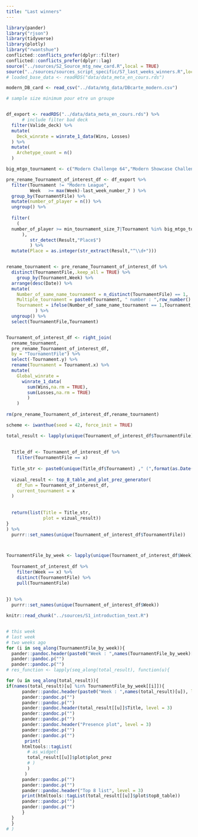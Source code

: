 ---
title: "Last winners"
---

```{r setup, include=FALSE, message = FALSE, warning = FALSE}
library(pander)
library("rjson")
library(tidyverse)
library(plotly)
library("rwantshue")
conflicted::conflicts_prefer(dplyr::filter)
conflicted::conflicts_prefer(dplyr::lag)
source("../sources/S2_Source_mtg_new_card.R",local = TRUE)
source("../sources/sources_script_specific/S7_last_weeks_winners.R",local = TRUE)
# loaded_base_data <- readRDS("data/data_meta_en_cours.rds")

modern_DB_card <- read_csv("../data/mtg_data/DBcarte_modern.csv")

# sample size minimum pour etre un groupe


df_export <- readRDS("../data/data_meta_en_cours.rds") %>%
      # include filter bad deck
  filter(Valide_deck) %>% 
  mutate(
    Deck_winrate = winrate_1_data(Wins, Losses)
  ) %>%
  mutate(
    Archetype_count = n()
  ) 

big_mtgo_tournament <- c("Modern Challenge 64","Modern Showcase Challenge","Modern Super Qualifier","Modern Showcase Qualifier" )

```

```{r initial_data_loading}
pre_rename_Tournament_of_interest_df <- df_export %>%
  filter(Tournament != "Modern League",
         Week	>= max(Week)-last_week_number_7	) %>% 
  group_by(TournamentFile) %>% 
  mutate(number_of_player = n()) %>% 
  ungroup() %>% 
  
  filter(
    (
  number_of_player >= min_tournament_size_7|Tournament %in% big_mtgo_tournament
      ),
         str_detect(Result,"Place$")
         ) %>% 
  mutate(Place = as.integer(str_extract(Result,"^\\d+")))


rename_tournament <- pre_rename_Tournament_of_interest_df %>%  
  distinct(TournamentFile,.keep_all = TRUE) %>%
    group_by(Tournament,Week) %>% 
  arrange(desc(Date)) %>% 
  mutate(
    Number_of_same_name_tournament = n_distinct(TournamentFile) == 1,
    Multiple_tournament = paste0(Tournament, " number : ",row_number() ),
    Tournament = ifelse(Number_of_same_name_tournament == 1,Tournament,Multiple_tournament)
           ) %>% 
  ungroup() %>% 
  select(TournamentFile,Tournament)


Tournament_of_interest_df <- right_join(
  rename_tournament,
  pre_rename_Tournament_of_interest_df,
  by = "TournamentFile") %>% 
  select(-Tournament.y) %>% 
  rename(Tournament = Tournament.x) %>% 
  mutate(
    Global_winrate =
      winrate_1_data(
        sum(Wins,na.rm = TRUE),
        sum(Losses,na.rm = TRUE)
        )
    )
  
rm(pre_rename_Tournament_of_interest_df,rename_tournament)

scheme <- iwanthue(seed = 42, force_init = TRUE)  
```
```{r}
total_result <- lapply(unique(Tournament_of_interest_df$TournamentFile), function(x){
  
  
  Title_df <- Tournament_of_interest_df %>%
    filter(TournamentFile == x) 
  
  Title_str <- paste0(unique(Title_df$Tournament) ," (",format(as.Date(unique(Title_df$Date)), "%d-%m-%Y"), ") Number of player : ", unique(Title_df$number_of_player))
  
  vizual_result <- top_8_table_and_plot_prez_generator(
    df_fun = Tournament_of_interest_df,
    current_tournament = x
  )
  
  
  return(list(Title = Title_str,
              plot = vizual_result))
}
) %>% 
  purrr::set_names(unique(Tournament_of_interest_df$TournamentFile))



TournamentFile_by_week <- lapply(unique(Tournament_of_interest_df$Week),function(x){
  
  Tournament_of_interest_df %>%
    filter(Week == x) %>% 
    distinct(TournamentFile) %>% 
    pull(TournamentFile)
  
  
}) %>%
  purrr::set_names(unique(Tournament_of_interest_df$Week))
```




```{r sources_introduction}
knitr::read_chunk("../sources/S1_introduction_text.R")
```


```{r, Introduction_chunk_7_top8, results='asis'}

```


```{r,  results='asis'}
# this week
# last week
# two weeks ago
for (i in seq_along(TournamentFile_by_week)){
  pander::pandoc.header(paste0("Week : ",names(TournamentFile_by_week)[i]), level = 1)
  pander::pandoc.p("")
  pander::pandoc.p("")
# res_function <- lapply(seq_along(total_result), function(u){

for (u in seq_along(total_result)){
if(names(total_result)[u] %in% TournamentFile_by_week[[i]]){
      pander::pandoc.header(paste0("Week : ",names(total_result)[u]), level = 2)
      pander::pandoc.p("")
      pander::pandoc.p("")
      pander::pandoc.header(total_result[[u]]$Title, level = 3)
      pander::pandoc.p("")
      pander::pandoc.p("")
      pander::pandoc.header("Presence plot", level = 3)
      pander::pandoc.p("")
      pander::pandoc.p("")
       print(
      htmltools::tagList(
        # as_widget(
        total_result[[u]]$plot$plot_prez
        # )
        )
       )
      pander::pandoc.p("")
      pander::pandoc.p("")
      pander::pandoc.header("Top 8 list", level = 3)
      print(htmltools::tagList(total_result[[u]]$plot$top8_table))
      pander::pandoc.p("")
      pander::pandoc.p("")
      }
  }
  }
# )
```
